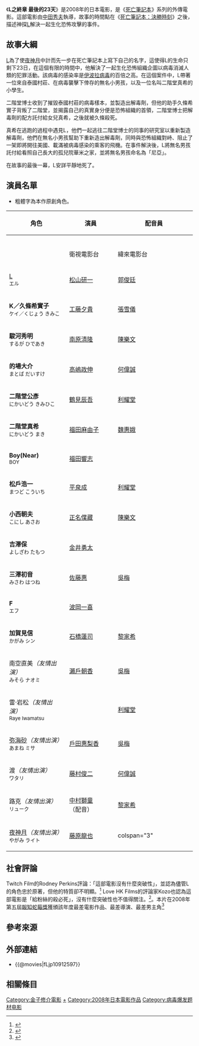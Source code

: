 {{noteTA
|T=zh-hk:L之終章 最後的23天;zh-tw:死亡筆記本：L
|G1=JP
|G2=Anime
|G3=DN
|1=zh-hk:L之終章 最後的23天;zh-tw:死亡筆記本：L
}}
{{Infobox Film
| name               = L之終章 最後的23天
| original_name      = {{lang|ja|L、最期の23日間。}}<br>L change the WorLd
| image              = L_change_the_WorLd.jpeg
| cn_image           = 
| hk_image           = 
| tw_image           = 
| caption            = 
| director           = [[中田秀夫|中田秀夫]]
| executive_producer =
| producer           = 
| writer             = [[小林弘利|小林弘利]]
| narrator           = 
| starring           = 
| music              = [[川井憲次|川井憲次]]
| cinematography     = [[喜久村德章|喜久村德章]]
| editing            = [[高橋信之|高橋信之]]
| studio             = 
| distributor        = [[华纳兄弟|华纳兄弟]]
| released           = 2008年2月9日
| runtime            = 129分鐘
| country            = [[日本|日本]]
| language           = [[日語|日語]]
| budget             = 
| gross              = 
| preceded_by        = 
| followed_by        = 
| cn_name            =
| hk_name            = L之終章 最後的23天
| tw_name            = 死亡筆記本：L
}}
《'''L之終章 最後的23天'''》是2008年的日本電影，是《[[死亡筆記本|死亡筆記本]]》系列的外傳電影。這部電影由[[中田秀夫|中田秀夫]]執導，故事的時間點在《[[死亡筆記本：決勝時刻|死亡筆記本：決勝時刻]]》之後，描述神探[[L_(角色)|L]]解決一起生化恐怖攻擊的事件。

== 故事大綱 ==
[[L_(角色)|L]]為了使[[夜神月|夜神月]]中計而先一步在死亡筆記本上寫下自己的名字，這使得L的生命只剩下23日，在這個有限的時間中，他解決了一起生化恐怖組織企圖以病毒消滅人類的犯罪活動。該病毒的感染率是[[伊波拉病毒|伊波拉病毒]]的百倍之高。在這個案件中，L帶著一位來自泰國村莊、在病毒襲擊下倖存的無名小男孩，以及一位名叫二階堂真希的小學生。

二階堂博士收到了摧毀泰國村莊的病毒樣本，並製造出解毒劑，但他的助手久條希實子背叛了二階堂，並揭露自己的真實身分便是恐怖組織的首領，二階堂博士把解毒劑的配方託付給女兒真希，之後就被久條殺死。

真希在逃跑的過程中遇見L，他們一起逃往二階堂博士的同事的研究室以重新製造解毒劑，他們在無名小男孩幫助下重新造出解毒劑，同時與恐怖組織對峙、阻止了一架即將開往美國、載滿被病毒感染的乘客的飛機。在事件解決後，L將無名男孩託付給看照自己長大的孤兒院華米之家，並將無名男孩命名為「尼亞」。

在故事的最後一幕，L安詳平靜地死了。

== 演員名單 ==
* 粗體字為本作原創角色。
{| class="wikitable" style="text-align:center; font-size:95%" 
! rowspan="2" width=150|角色 
! rowspan="2" width=120|演員 
! colspan="3" width=200|配音員
|-
!width=100|{{HK}} 
!width=100|{{TWN}}<br>衛視電影台 
!width=100|{{TWN}}<br>緯來電影台
|- align=center 
| [[L_(角色)|L]]<br/><small>エル</small>
| [[松山研一|松山研一]] 
| [[郭俊廷|郭俊廷]] 
| [[吳東原|吳東原]]
| [[李世揚|李世揚]]
|- align=center  
| '''K／久條希實子'''<br/><small>ケイ／くじょう きみこ</small>
| [[工藤夕貴|工藤夕貴]] 
| [[張雪儀|張雪儀]] 
| [[李明幸|李明幸]]
| [[楊凱凱|楊凱凱]] 
|- align=center  
| '''駿河秀明'''<br/><small>するが ひであき</small>
| [[南原清隆|南原清隆]] 
| [[陳樂文|陳樂文]] 
| [[李香生|李香生]]
| [[陳幼文|陳幼文]] 
|-align=center   
| '''的場大介'''<br/><small>まとば だいすけ</small>
| [[高嶋政伸|高嶋政伸]] 
| [[何偉誠|何偉誠]] 
| [[孫誠|孫誠]]
| [[張騰_(配音員)|張騰]] 
|- align=center  
| '''二階堂公彥'''<br/><small>にかいどう きみひこ</small>
| [[鶴見辰吾|鶴見辰吾]] 
| [[利耀堂|利耀堂]] 
| [[李香生|李香生]]
| [[陳幼文|陳幼文]] 
|- align=center  
| '''二階堂真希'''<br/><small>にかいどう まき</small>
| [[福田麻由子|福田麻由子]] 
| [[魏惠娥|魏惠娥]] 
|
| 
|- align=center  
| '''Boy(Near)'''<br/><small>BOY</small>
| [[福田響志|福田響志]] 
| 
|
| 
|- align=center  
| '''松戶浩一'''<br/><small>まつど こういち</small>
| [[平泉成|平泉成]] 
| [[利耀堂|利耀堂]] 
| [[李香生|李香生]]
| [[梁興昌|梁興昌]]
|- align=center  
| '''小西朝夫'''<br/><small>こにし あさお</small>
| [[正名僕藏|正名僕藏]] 
| [[陳樂文|陳樂文]] 
| [[陳宏瑋|陳宏瑋]]
| [[陳幼文|陳幼文]]
|- align=center   
| '''吉澤保'''<br/><small>よしざわ たもつ</small>
| [[金井勇太|金井勇太]] 
| 
| [[鍾少庭|鍾少庭]]
| [[鈕凱暘|鈕凱暘]]
|- align=center  
| '''三澤初音'''<br/><small>みさわ はつね</small>
| [[佐藤惠|佐藤惠]] 
| [[吳梅_(配音員)|吳梅]] 
|
| 
|- align=center 
| '''F'''<br/><small>エフ</small>
| [[波岡一喜|波岡一喜]] 
| 
| [[鍾少庭|鍾少庭]]
| {{N/A|原音呈現}}
|- align=center  
| '''加賀見信'''<br/><small>かがみ シン</small>
| [[石橋蓮司|石橋蓮司]] 
| [[黎家希|黎家希]] 
| [[李香生|李香生]]
| [[梁興昌|梁興昌]]
|- align=center   
| 南空直美''（友情出演）''<br/><small>みそら ナオミ</small>
| [[瀨戶朝香|瀨戶朝香]] 
| [[吳梅_(配音員)|吳梅]] 
|
| [[蘇肇樺|蘇肇樺]]
|- align=center  
| 雷·岩松''（友情出演）''<br/><small>Raye Iwamatsu</small>
| {{link-ja|細川茂樹|細川茂樹}} 
| [[利耀堂|利耀堂]] 
| [[陳宏瑋|陳宏瑋]]
| [[鈕凱旸|鈕凱旸]] 
|- align=center 
| [[弥海砂|弥海砂]]''（友情出演）''<br/><small>あまね ミサ</small>
| [[戶田惠梨香|戶田惠梨香]] 
| [[吳梅_(配音員)|吳梅]] 
|
| [[蘇肇樺|蘇肇樺]]
|- align=center  
| 渡''（友情出演）''<br/><small>ワタリ</small>
| [[藤村俊二|藤村俊二]] 
| [[何偉誠|何偉誠]] 
| [[孫誠|孫誠]] 
| [[梁興昌|梁興昌]]
|- align=center  
| 路克''（友情出演）''<br/><small>リューク</small>
| [[中村獅童|中村獅童]]<br/>（配音） 
| [[黎家希|黎家希]] 
| [[李香生|李香生]] 
| [[張騰_(配音員)|張騰]] 
|- align=center  
| [[夜神月|夜神月]]''（友情出演）''<br/><small>やがみ ライト</small>
| [[藤原龍也|藤原龍也]] 
| colspan="3" {{N/A|無台詞}}
|}

== 社會評論 ==
Twitch Film的Rodney Perkins評論：「這部電影沒有什麼突破性」，並認為儘管L的角色忠於原著，但他的特質卻不明顯。<ref name="twitchreview">{{cite web |url=http://twitchfilm.com/reviews/2008/08/affd-review-l-change-the-world.php |title=AFFD Review: L: CHANGE THE WORLD |accessdate=2011-11-25 |work=Twitch Film |date=2008-08-17 |deadurl=yes |archiveurl=https://web.archive.org/web/20120628050128/http://twitchfilm.com/reviews/2008/08/affd-review-l-change-the-world.php |archivedate=2012-06-28 }}</ref> Love HK Films的評論家Kozo也認為這部電影是「給粉絲的殺必死」，沒有什麼突破性也不值得關注。<ref name="lovehkfilm">{{cite web |url=http://www.lovehkfilm.com/panasia/l_change_the_world.html |title=L: Change the World review |accessdate=2011-11-25 |work=Love HK Film |year=2008 |archive-date=2021-01-02 |archive-url=https://web.archive.org/web/20210102195650/http://lovehkfilm.com/panasia/l_change_the_world.html |dead-url=no }}</ref>。本片在2008年第五屆[[報知蛇莓獎|報知蛇莓獎]]獲頒該年度最差電影作品、最差導演、最差男主角<ref>{{Cite web |url=http://news.sina.com/oth/phoenixtv/506-104-103-108/2008-12-21/23103511015.html |title=日金酸莓評選出爐 《死亡筆記》外傳遭批不倫不類 |access-date=2014-09-07 |archive-date=2016-03-04 |archive-url=https://web.archive.org/web/20160304102612/http://news.sina.com/oth/phoenixtv/506-104-103-108/2008-12-21/23103511015.html |dead-url=no }}</ref>

== 參考來源 ==
<references />

== 外部連結 ==
* {{@movies|fLjp10912597}}

== 相關條目 ==
{{死亡筆記}}
[[Category:金子修介電影|Category:金子修介電影]]
[[Category:死亡筆記|+]]
[[Category:2008年日本電影作品|Category:2008年日本電影作品]]
[[Category:病毒爆发题材电影|Category:病毒爆发题材电影]]